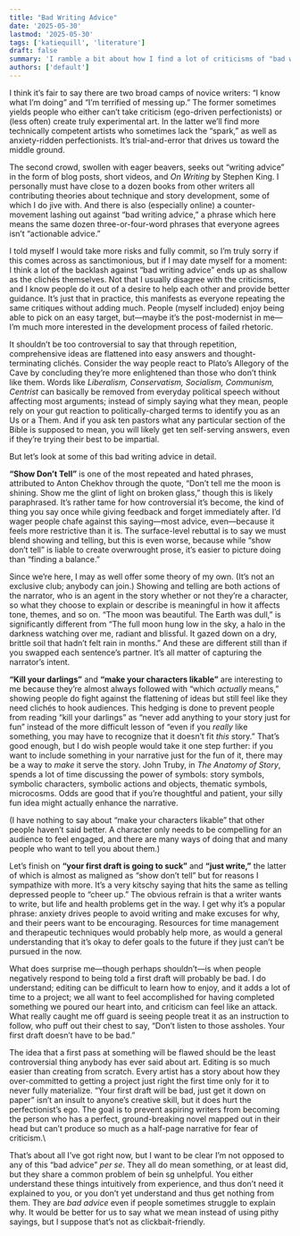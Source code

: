 ```yaml
---
title: "Bad Writing Advice"
date: '2025-05-30'
lastmod: '2025-05-30'
tags: ['katiequill', 'literature']
draft: false
summary: 'I ramble a bit about how I find a lot of criticisms of "bad writing advice" to actually be pretty shallow'
authors: ['default']
---
```

I think it’s fair to say there are two broad camps of novice writers: “I know what I’m doing” and “I’m terrified of messing up.” The former sometimes yields people who either can’t take criticism (ego-driven perfectionists) or (less often) create truly experimental art. In the latter we’ll find more technically competent artists who sometimes lack the “spark,” as well as anxiety-ridden perfectionists. It’s trial-and-error that drives us toward the middle ground.

The second crowd, swollen with eager beavers, seeks out “writing advice” in the form of blog posts, short videos, and *On Writing* by Stephen King. I personally must have close to a dozen books from other writers all contributing theories about technique and story development, some of which I do jive with. And there is also (especially online) a counter-movement lashing out against “bad writing advice,” a phrase which here means the same dozen three-or-four-word phrases that everyone agrees isn’t “actionable advice.”

I told myself I would take more risks and fully commit, so I’m truly sorry if this comes across as sanctimonious, but if I may date myself for a moment: I think a lot of the backlash against “bad writing advice” ends up as shallow as the clichés themselves. Not that I usually disagree with the criticisms, and I know people do it out of a desire to help each other and provide better guidance. It’s just that in practice, this manifests as everyone repeating the same critiques without adding much. People (myself included) enjoy being able to pick on an easy target, but—maybe it’s the post-modernist in me—I’m much more interested in the development process of failed rhetoric.

It shouldn’t be too controversial to say that through repetition, comprehensive ideas are flattened into easy answers and thought-terminating clichés. Consider the way people react to Plato’s Allegory of the Cave by concluding they’re more enlightened than those who don’t think like them. Words like *Liberalism, Conservatism, Socialism, Communism, Centrist* can basically be removed from everyday political speech without affecting most arguments; instead of simply saying what they mean, people rely on your gut reaction to politically-charged terms to identify you as an Us or a Them. And if you ask ten pastors what any particular section of the Bible is supposed to mean, you will likely get ten self-serving answers, even if they’re trying their best to be impartial.

But let’s look at some of this bad writing advice in detail.

**“Show Don’t Tell”** is one of the most repeated and hated phrases, attributed to Anton Chekhov through the quote, “Don’t tell me the moon is shining. Show me the glint of light on broken glass,” though this is likely paraphrased. It’s rather tame for how controversial it’s become, the kind of thing you say once while giving feedback and forget immediately after. I’d wager people chafe against this saying—most advice, even—because it feels more restrictive than it is. The surface-level rebuttal is to say we must blend showing and telling, but this is even worse, because while “show don’t tell” is liable to create overwrought prose, it’s easier to picture doing than “finding a balance.”

Since we’re here, I may as well offer some theory of my own. (It’s not an exclusive club; anybody can join.) Showing and telling are both actions of the narrator, who is an agent in the story whether or not they’re a character, so what they choose to explain or describe is meaningful in how it affects tone, themes, and so on. “The moon was beautiful. The Earth was dull,” is significantly different from “The full moon hung low in the sky, a halo in the darkness watching over me, radiant and blissful. It gazed down on a dry, brittle soil that hadn’t felt rain in months.” And these are different still than if you swapped each sentence’s partner. It’s all matter of capturing the narrator’s intent.

**“Kill your darlings”** and **“make your characters likable”** are interesting to me because they’re almost always followed with “which *actually* means,” showing people do fight against the flattening of ideas but still feel like they need clichés to hook audiences. This hedging is done to prevent people from reading “kill your darlings” as “never add anything to your story just for fun” instead of the more difficult lesson of “even if you *really* like something, you may have to recognize that it doesn’t fit *this* story.” That’s good enough, but I do wish people would take it one step further: if you want to include something in your narrative just for the fun of it, there may be a way to *make* it serve the story. John Truby, in *The Anatomy of Story*, spends a lot of time discussing the power of symbols: story symbols, symbolic characters, symbolic actions and objects, thematic symbols, microcosms. Odds are good that if you’re thoughtful and patient, your silly fun idea might actually enhance the narrative.

(I have nothing to say about “make your characters likable” that other people haven’t said better. A character only needs to be compelling for an audience to feel engaged, and there are many ways of doing that and many people who want to tell you about them.)

Let’s finish on **“your first draft is going to suck”** and **“just write,”** the latter of which is almost as maligned as “show don’t tell” but for reasons I sympathize with more. It’s a very kitschy saying that hits the same as telling depressed people to “cheer up.” The obvious refrain is that a writer wants to write, but life and health problems get in the way. I get why it’s a popular phrase: anxiety drives people to avoid writing and make excuses for why, and their peers want to be encouraging. Resources for time management and therapeutic techniques would probably help more, as would a general understanding that it’s okay to defer goals to the future if they just can’t be pursued in the now.

What does surprise me—though perhaps shouldn’t—is when people negatively respond to being told a first draft will probably be bad. I do understand; editing can be difficult to learn how to enjoy, and it adds a lot of time to a project; we all want to feel accomplished for having completed something we poured our heart into, and criticism can feel like an attack. What really caught me off guard is seeing people treat it as an instruction to follow, who puff out their chest to say, “Don’t listen to those assholes. Your first draft doesn’t have to be bad.”

The idea that a first pass at something will be flawed should be the least controversial thing anybody has ever said about art. Editing is so much easier than creating from scratch. Every artist has a story about how they over-committed to getting a project just right the first time only for it to never fully materialize. “Your first draft will be bad, just get it down on paper” isn’t an insult to anyone’s creative skill, but it does hurt the perfectionist’s ego. The goal is to prevent aspiring writers from becoming the person who has a perfect, ground-breaking novel mapped out in their head but can’t produce so much as a half-page narrative for fear of criticism.\

That’s about all I’ve got right now, but I want to be clear I’m not opposed to any of this “bad advice” *per se*. They all do mean something, or at least did, but they share a common problem of bein sg unhelpful. You either understand these things intuitively from experience, and thus don’t need it explained to you, or you don’t yet understand and thus get nothing from them. They are *bad advice* even if people sometimes struggle to explain why. It would be better for us to say what we mean instead of using pithy sayings, but I suppose that’s not as clickbait-friendly.